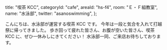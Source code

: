 
  title: "喫茶 KCC",
  categoryId: "cafe",
  areaId: "hs-f4",
  room: "Ｅ・Ｆ組教室",
  name: "水泳部",
  twitter: "asanoswimming",
};

こんにちは、水泳部が運営する喫茶 KCC です。
今年は一段と気合を入れて打越祭に帰ってきました。
歩き回って疲れた皆さん、お腹が空いた皆さん、喫茶 KCC に、ぜひ一休みしにきてください！
水泳部一同、ご来店お待ちしております。
